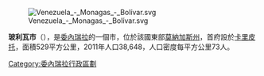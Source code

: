 [[Image:Venezuela_-_Monagas_-_Bolívar.svg|right]]

'''玻利瓦市'''（{{lang-es|Municipio Bolívar}}），是[[委內瑞拉|委內瑞拉]]的一個市，位於該國東部[[莫納加斯州|莫納加斯州]]，首府設於[[卡里皮托|卡里皮托]]，面積529平方公里，2011年人口38,648，人口密度每平方公里73人。

{{Venezuela-geo-stub}}
[[Category:委內瑞拉行政區劃|Category:委內瑞拉行政區劃]]